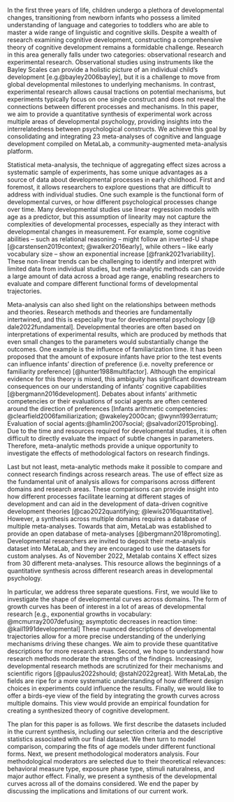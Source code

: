
In the first three years of life, children undergo a plethora of developmental changes, transitioning from newborn infants who possess a limited understanding of language and categories to toddlers who are able to master a wide range of linguistic and cognitive skills. Despite a wealth of research examining cognitive development, constructing a comprehensive theory of cognitive development remains a formidable challenge. Research in this area generally falls under two categories: observational research and experimental research. Observational studies using instruments like the Bayley Scales can provide a holistic picture of an individual child’s development [e.g.@bayley2006bayley], but it is a challenge to move from global developmental milestones to underlying mechanisms. In contrast, experimental research allows causal tractions on potential mechanisms, but experiments typically focus on one single construct and does not reveal the connections between different processes and mechanisms. In this paper, we aim to provide a quantitative synthesis of experimental work across multiple areas of developmental psychology, providing insights into the interrelatedness between psychological constructs. We achieve this goal by consolidating and integrating 23 meta-analyses of cognitive and language development compiled on MetaLab, a community-augmented meta-analysis platform. 

Statistical meta-analysis, the technique of aggregating effect sizes across a systematic sample of experiments, has some unique advantages as a source of data about developmental processes in early childhood. First and foremost, it allows researchers to explore questions that are difficult to address with individual studies. One such example is the functional form of developmental curves, or how different psychological processes change over time. Many developmental studies use linear regression models with age as a predictor, but this assumption of linearity may not capture the complexities of developmental processes, especially as they interact with developmental changes in measurement. For example, some cognitive abilities –  such as relational reasoning – might follow an inverted-U shape [@carstensen2019context; @walker2016early], while others – like early vocabulary size – show an exponential increase [@frank2021variability]. These non-linear trends can be challenging to identify and interpret with limited data from individual studies, but meta-analytic methods can provide a large amount of data across a broad age range, enabling researchers to evaluate and compare different functional forms of developmental trajectories.

Meta-analysis can also shed light on the relationships between methods and theories. Research methods and theories are fundamentally intertwined, and this is especially true for developmental psychology [@​​dale2022fundamental]. Developmental theories are often based on interpretations of experimental results, which are produced by methods that even small changes to the parameters would substantially change the outcomes. One example is the influence of familiarization time. It has been proposed that the amount of exposure infants have prior to the test events can influence infants’ direction of preference (i.e. novelty preference or familiarity preference) [@hunter1988multifactor]. Although the empirical evidence for this theory is mixed,  this ambiguity has significant downstream consequences on our understanding of infants’ cognitive capabilities [@bergmann2016development]. Debates about infants’ arithmetic competencies or their evaluations of social agents are often centered around the direction of preferences [Infants arithmetic competencies: @clearfield2006familiarization; @wakeley2000can; @wynn1993erratum; Evaluation of social agents:@hamlin2007social; @salvadori2015probing]. Due to the time and resources required for developmental studies, it is often difficult to directly evaluate the impact of subtle changes in parameters. Therefore, meta-analytic methods provide a unique opportunity to investigate the effects of methodological factors on research findings.

Last but not least, meta-analytic methods make it possible to compare and connect research findings across research areas. The use of effect size as the fundamental unit of analysis allows for comparisons across different domains and research areas. These comparisons can provide insight into how different processes facilitate learning at different stages of development and can aid in the development of data-driven cognitive development theories [@cao2022quantifying; @lewis2016quantitative]. However, a synthesis across multiple domains requires a database of multiple meta-analyses. Towards that aim, MetaLab was established to provide an open database of meta-analyses [@bergmann2018promoting]. Developmental researchers are invited to deposit their meta-analysis dataset into MetaLab, and they are encouraged to use the datasets for custom analyses. As of November 2022, Metalab contains X effect sizes from 30 different meta-analyses. This resource allows the beginnings of a quantitative synthesis across different research areas in developmental psychology. 

In particular, we address three separate questions. First, we would like to investigate the shape of developmental curves across domains. The form of growth curves has been of interest in a lot of areas of developmental research [e.g., exponential growths in vocabulary: @mcmurray2007defusing; asymptotic decreases in reaction time: @kail1991developmental] These nuanced descriptions of developmental trajectories allow for a more precise understanding of the underlying mechanisms driving these changes. We aim to provide these quantitative descriptions for more research areas. Second, we hope to understand how research methods moderate the strengths of the findings. Increasingly, developmental research methods are scrutinized for their mechanisms and scientific rigors [@paulus2022should; @stahl2022great]. With MetaLab, the fields are ripe for a more systematic understanding of how different design choices in experiments could influence the results. Finally, we would like to offer a birds-eye view of the field by integrating the growth curves across multiple domains. This view would provide an empirical foundation for creating a synthesized theory of cognitive development.  

The plan for this paper is as follows. We first describe the datasets included in the current synthesis, including our selection criteria and the descriptive statistics associated with our final dataset. We then turn to model comparison, comparing the fits of age models under different functional forms. Next, we present methodological moderators analysis. Four methodological moderators are selected due to their theoretical relevances: behavioral measure type, exposure phase type, stimuli naturalness, and major author effect. Finally, we present a synthesis of the developmental curves across all of the domains considered. We end the paper by discussing the implications and limitations of our current work. 
